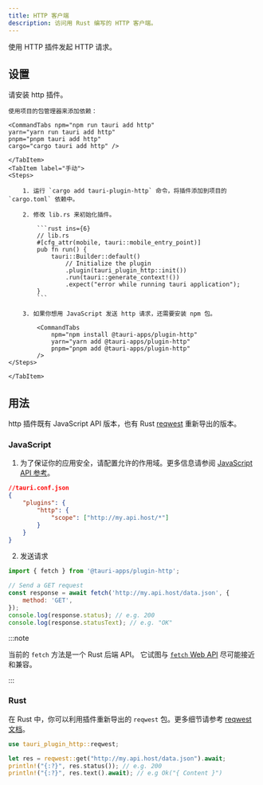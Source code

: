 ```yaml
---
title: HTTP 客户端
description: 访问用 Rust 编写的 HTTP 客户端。
---
```



<PluginLinks plugin="http" />

使用 HTTP 插件发起 HTTP 请求。

## 设置

请安装 http 插件。

<Tabs>
    <TabItem label="自动">

    使用项目的包管理器来添加依赖：

    <CommandTabs npm="npm run tauri add http"
    yarn="yarn run tauri add http"
    pnpm="pnpm tauri add http"
    cargo="cargo tauri add http" />

    </TabItem>
    <TabItem label="手动">
    <Steps>

        1. 运行 `cargo add tauri-plugin-http` 命令，将插件添加到项目的 `cargo.toml` 依赖中。

        2. 修改 lib.rs 来初始化插件。

            ```rust ins={6}
            // lib.rs
            #[cfg_attr(mobile, tauri::mobile_entry_point)]
            pub fn run() {
                tauri::Builder::default()
                    // Initialize the plugin
                    .plugin(tauri_plugin_http::init())
                    .run(tauri::generate_context!())
                    .expect("error while running tauri application");
            }
            ```

        3. 如果你想用 JavaScript 发送 http 请求，还需要安装 npm 包。

            <CommandTabs
                npm="npm install @tauri-apps/plugin-http"
                yarn="yarn add @tauri-apps/plugin-http"
                pnpm="pnpm add @tauri-apps/plugin-http"
            />
    </Steps>

    </TabItem>

</Tabs>

## 用法

http 插件既有 JavaScript API 版本，也有 Rust [reqwest](https://docs.rs/reqwest/) 重新导出的版本。

### JavaScript

1. 为了保证你的应用安全，请配置允许的作用域。更多信息请参阅 [JavaScript API 参考](/references/v2/js/http/#security)。

```json
//tauri.conf.json
{
	"plugins": {
		"http": {
			"scope": ["http://my.api.host/*"]
		}
	}
}
```

2. 发送请求

```js
import { fetch } from '@tauri-apps/plugin-http';

// Send a GET request
const response = await fetch('http://my.api.host/data.json', {
	method: 'GET',
});
console.log(response.status); // e.g. 200
console.log(response.statusText); // e.g. "OK"
```

:::note

当前的 `fetch` 方法是一个 Rust 后端 API。 它试图与 [`fetch` Web API](https://developer.mozilla.org/en-US/docs/Web/API/Fetch_API) 尽可能接近和兼容。

:::

### Rust

在 Rust 中，你可以利用插件重新导出的 `reqwest` 包。更多细节请参考 [reqwest 文档](https://docs.rs/reqwest/)。

```rust
use tauri_plugin_http::reqwest;

let res = reqwest::get("http://my.api.host/data.json").await;
println!("{:?}", res.status()); // e.g. 200
println!("{:?}", res.text().await); // e.g Ok("{ Content }")
```
